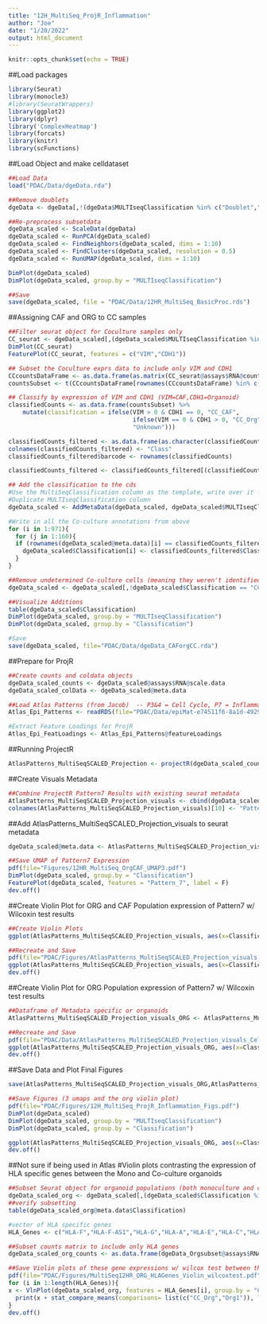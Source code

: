 ```yaml
---
title: "12H_MultiSeq_ProjR_Inflammation"
author: "Joe"
date: "1/20/2022"
output: html_document
---
```


```r
knitr::opts_chunk$set(echo = TRUE)
```

##Load packages
```r
library(Seurat)
library(monocle3)
#library(SeuratWrappers)
library(ggplot2)
library(dplyr)
library('ComplexHeatmap')
library(forcats)
library(knitr)
library(scFunctions)
```

##Load Object and make celldataset
```r
##Load Data
load("PDAC/Data/dgeData.rda")

##Remove doublets
dgeData <- dgeData[,!(dgeData$MULTIseqClassification %in% c("Doublet","Panc1","Negative"))]

##Re-preprocess subsetdata
dgeData_scaled <- ScaleData(dgeData)
dgeData_scaled <- RunPCA(dgeData_scaled)
dgeData_scaled <- FindNeighbors(dgeData_scaled, dims = 1:10)
dgeData_scaled <- FindClusters(dgeData_scaled, resolution = 0.5)
dgeData_scaled <- RunUMAP(dgeData_scaled, dims = 1:10)

DimPlot(dgeData_scaled)
DimPlot(dgeData_scaled, group.by = "MULTIseqClassification")

##Save
save(dgeData_scaled, file = "PDAC/Data/12HR_MultiSeq_BasicProc.rds")
```

##Assigning CAF and ORG to CC samples
```r
##Filter seurat object for Coculture samples only
CC_seurat <- dgeData_scaled[,(dgeData_scaled$MULTIseqClassification %in% "CC1")]
DimPlot(CC_seurat)
FeaturePlot(CC_seurat, features = c("VIM","CDH1"))

## Subset the Coculture exprs data to include only VIM and CDH1
CCcountsDataFrame <- as.data.frame(as.matrix(CC_seurat@assays$RNA@counts))
countsSubset <- t(CCcountsDataFrame[rownames(CCcountsDataFrame) %in% c("VIM", "CDH1"), ])

## Classify by expression of VIM and CDH1 (VIM=CAF,CDH1=Organoid)
classifiedCounts <- as.data.frame(countsSubset) %>%
    mutate(classification = ifelse(VIM > 0 & CDH1 == 0, "CC_CAF",
                                   ifelse(VIM == 0 & CDH1 > 0, "CC_Org",
                                   "Unknown")))

classifiedCounts_filtered <- as.data.frame(as.character(classifiedCounts$classification))
colnames(classifiedCounts_filtered) <- "Class"
classifiedCounts_filtered$barcode <- rownames(classifiedCounts)

classifiedCounts_filtered <- classifiedCounts_filtered[(classifiedCounts_filtered$Class=="CC_CAF" | classifiedCounts_filtered$Class == "CC_Org"),]

## Add the classification to the cds
#Use the MultiSeqClassification column as the template, write over it -- that way any Monoculture are still labeled
#Duplicate MULTIseqClassification column
dgeData_scaled <- AddMetaData(dgeData_scaled, dgeData_scaled$MULTIseqClassification, col.name = "Classification")

#Write in all the Co-culture annotations from above                              
for (i in 1:971){
  for (j in 1:160){
  if (rownames(dgeData_scaled@meta.data)[i] == classifiedCounts_filtered$barcode[j]){
    dgeData_scaled$Classification[i] <- classifiedCounts_filtered$Class[j]}
  }
}

##Remove undetermined Co-culture cells (meaning they weren't identified as CAFs or Organoids)
dgeData_scaled <- dgeData_scaled[,!dgeData_scaled$Classification == "CC1"]

##Visualize Additions
table(dgeData_scaled$Classification)
DimPlot(dgeData_scaled, group.by = "MULTIseqClassification")
DimPlot(dgeData_scaled, group.by = "Classification")

#Save
save(dgeData_scaled, file="PDAC/Data/dgeData_CAForgCC.rda")
```

##Prepare for ProjR
```r
##Create counts and coldata objects
dgeData_scaled_counts <- dgeData_scaled@assays$RNA@scale.data
dgeData_scaled_colData <- dgeData_scaled@meta.data

##Load Atlas Patterns (from Jacob)  -- P3&4 = Cell Cycle, P7 = Inflammation
Atlas_Epi_Patterns <- readRDS(file="PDAC/Data/epiMat-e74511f6-8a1d-4929-ab42-1cb67c5a4fb6-result-8pattern.rds")

#Extract Feature Loadings for ProjR
Atlas_Epi_FeatLoadings <- Atlas_Epi_Patterns@featureLoadings
```

##Running ProjectR
```r
AtlasPatterns_MultiSeqSCALED_Projection <- projectR(dgeData_scaled_counts,loadings=Atlas_Epi_FeatLoadings,full=TRUE)
```

##Create Visuals Metadata
```r
##Combine ProjectR Pattern7 Results with existing seurat metadata
AtlasPatterns_MultiSeqSCALED_Projection_visuals <- cbind(dgeData_scaled_colData, t(AtlasPatterns_MultiSeqSCALED_Projection$projection)[,7])
colnames(AtlasPatterns_MultiSeqSCALED_Projection_visuals)[10] <- "Pattern_7"
```

##Add AtlasPatterns_MultiSeqSCALED_Projection_visuals to seurat metadata
```r
dgeData_scaled@meta.data <- AtlasPatterns_MultiSeqSCALED_Projection_visuals

##Save UMAP of Pattern7 Expression
pdf(file="Figures/12HR_MultiSeq_OrgCAF_UMAP3.pdf")
DimPlot(dgeData_scaled, group.by = "Classification")
FeaturePlot(dgeData_scaled, features = "Pattern_7", label = F)
dev.off()
```

##Create Violin Plot for ORG and CAF Population expression of Pattern7 w/ Wilcoxin test results
```r
##Create Violin Plots 
ggplot(AtlasPatterns_MultiSeqSCALED_Projection_visuals, aes(x=Classification, y=Pattern_7)) + geom_violin()

##Recreate and Save
pdf(file="PDAC/Figures/AtlasPatterns_MultiSeqSCALED_Projection_visuals_CellTypeViolin3.pdf")
ggplot(AtlasPatterns_MultiSeqSCALED_Projection_visuals, aes(x=Classification, y=Pattern_7)) + geom_violin() + theme(axis.text.x = element_text(angle = 45, vjust = 0.5))+ stat_compare_means(comparisons= list(c("CC_CAF","CAF1"), c("CC_Org","Org1")), label.y.npc = 0.85, method = "wilcox.test")
dev.off()
```

##Create Violin Plot for ORG Population expression of Pattern7 w/ Wilcoxin test results
```r
##Dataframe of Metadata specific or organoids
AtlasPatterns_MultiSeqSCALED_Projection_visuals_ORG <- AtlasPatterns_MultiSeqSCALED_Projection_visuals[(AtlasPatterns_MultiSeqSCALED_Projection_visuals$Classification == "Org1" | AtlasPatterns_MultiSeqSCALED_Projection_visuals$Classification == "CC_Org"),]

##Recreate and Save
pdf(file="PDAC/Data/AtlasPatterns_MultiSeqSCALED_Projection_visuals_CellTypeViolin_ORGonly4.pdf")
ggplot(AtlasPatterns_MultiSeqSCALED_Projection_visuals_ORG, aes(x=Classification, y=Pattern_7)) + geom_violin() + theme(axis.text.x = element_text(angle = 45, vjust = 0.5))+ stat_compare_means(comparisons= list(c("CC_Org","Org1")), label.y.npc = 0.85, method = "wilcox.test")+theme_minimal()+ theme(panel.grid.major = element_blank(), panel.grid.minor = element_blank(),panel.background = element_blank(), axis.line = element_line(colour = "black")) + scale_x_discrete(limits=c("Org1","CC_Org"))+ylab("Atlas CoGAPS Pattern 7")+ggtitle("Atlas CoGAPS Pattern 7 Projection onto sc-RNA Untreated Organoid Samples")
dev.off()

```

##Save Data and Plot Final Figures
```r
save(AtlasPatterns_MultiSeqSCALED_Projection_visuals_ORG,AtlasPatterns_MultiSeqSCALED_Projection_visuals,dgeData_scaled,file="PDAC/Data/12H_MultiSeq_ProjR_InflammationData.rda")

##Save Figures (3 umaps and the org violin plot)
pdf(file="PDAC/Figures/12H_MultiSeq_ProjR_Inflammation_Figs.pdf")
DimPlot(dgeData_scaled)
DimPlot(dgeData_scaled, group.by = "MULTIseqClassification")
DimPlot(dgeData_scaled, group.by = "Classification")

ggplot(AtlasPatterns_MultiSeqSCALED_Projection_visuals_ORG, aes(x=Classification, y=Pattern_7)) + geom_violin() + theme(axis.text.x = element_text(angle = 45, vjust = 0.5))+ stat_compare_means(comparisons= list(c("CC_Org","Org1")), label.y.npc = 0.85, method = "wilcox.test")
dev.off()
```

##Not sure if being used in Atlas
#Violin plots contrasting the expression of HLA specific genes between the Mono and Co-culture organoids
```r
##Subset Seurat object for organoid populations (both monoculture and coculture)
dgeData_scaled_org <- dgeData_scaled[,(dgeData_scaled$Classification %in% c("Org1","CC_Org"))]
##verify subsetting
table(dgeData_scaled_org@meta.data$Classification)

#vector of HLA specific genes
HLA_Genes <- c("HLA-F","HLA-F-AS1","HLA-G","HLA-A","HLA-E","HLA-C","HLA-B","HLA-DRA","HLA-DRB5","HLA-DRB1","HLA-DQA1","HLA-DQB1","HLA-DQB1-AS1","HLA-DQA2","HLA-DQB2","HLA-DOB","HLA-DMB","HLA-DMA","HLA-DOA","HLA-DPA1","HLA-DPB1")

##Subset counts matrix to include only HLA genes
dgeData_scaled_org_counts <- as.data.frame(dgeData_Orgsubset@assays$RNA@data[rownames(dgeData_Orgsubset@assays$RNA@counts) %in% HLA_Genes,])

##Save Violin plots of these gene expressions w/ wilcox test between the mono and coculture populations
pdf(file="PDAC/Figures/MultiSeq12HR_ORG_HLAGenes_Violin_wilcoxtest.pdf")
for (i in 1:length(HLA_Genes)){
x <- VlnPlot(dgeData_scaled_org, features = HLA_Genes[i], group.by = "Classification", y.max=(max(dgeData_scaled_org_counts[i,])+1)) 
  print(x + stat_compare_means(comparisons= list(c("CC_Org","Org1")), label.y.npc = 0.85, method = "wilcox.test"))
}
dev.off()
```

